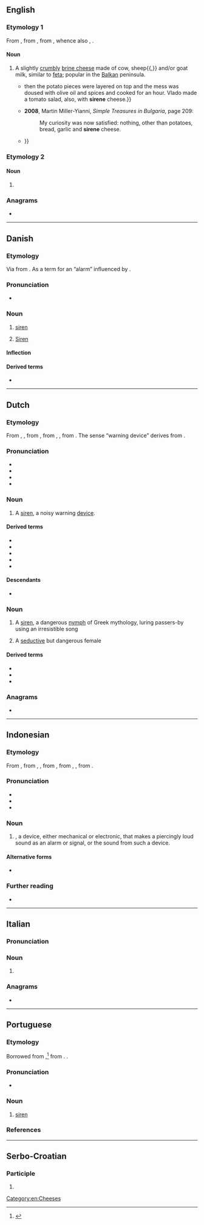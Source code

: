 {{also|Sirene|sirène|širene}}
==English==

===Etymology 1===
From {{bor|en|bg|сирене}}, from {{der|en|sla-pro}}, from {{der|en|ine-pro|*suros}}, whence also {{cog|en|sour}}, {{cog|de|sauer}}.

{{wikipedia}}

====Noun====
{{en-noun|-}}

# {{lb|en|uncommon}} A slightly [[crumbly]] [[brine cheese]] made of cow, sheep{{,}} and/or goat milk, similar to [[feta]]; popular in the [[Balkan]] peninsula.
#* {{quote-book|en|year=2006|author=M. H. Wolfe|title=Gone Away|page=65|passage={{...}} then the potato pieces were layered on top and the mess was doused with olive oil and spices and cooked for an hour. Vlado made a tomato salad, also, with '''sirene''' cheese.}}
#* '''2008''', Martin Miller-Yianni, ''Simple Treasures in Bulgaria'', page 209:
#*: My curiosity was now satisfied: nothing, other than potatoes, bread, garlic and '''sirene''' cheese.
#* {{quote-book|en|year=2011|author=Ken Albala|title=Food Cultures of the World Encyclopedia|page=66|passage=A strudel-like ''banitsa'' (pastry) is eaten, which is an interlayering of '''sirene''' cheese with phyllo pastry—though it may also contain leeks or spinach {{...}}}}

===Etymology 2===

====Noun====
{{en-noun|s|sirena}}

# {{lb|en|possibly|_|dated}} {{alternative spelling of|en|siren}}

===Anagrams===
* {{anagrams|en|a=eeinrs|Eisner|Riesen|irenes|seiner|serein|serine}}

[[Category:en:Cheeses]]

----

==Danish==

===Etymology===
Via {{der|da|la|Sīrēn}} from {{der|da|grc|Σειρήν}}. As a term for an “alarm” influenced by {{der|da|fr|sirène}}.

===Pronunciation===
* {{IPA|da|[siˈʁɛːnə]|[siˈʁæːnə]}}

===Noun===
{{da-noun|n|r}}

# [[siren]] {{q|an alarm with a piercing sound}}
# {{lb|da|Greek mythology}} [[Siren]] {{q|female monsters with a seductive voice}}

====Inflection====
{{da-decl|n|r}}

====Derived terms====
* {{l|da|sirenesang}}

----

==Dutch==

===Etymology===
From {{inh|nl|dum|sirena}}, {{m|dum|serene}}, from {{der|nl|fro|sereine}}, from {{der|nl|LL.|sirēna}}, {{der|nl|la|Sīrēn}}, from {{der|nl|grc|Σειρήν}}. The sense “warning device” derives from {{der|nl|fr|sirène}}.

===Pronunciation===
* {{IPA|nl|/ˌsiˈreː.nə/}}
* {{audio|nl|Nl-sirene.ogg|Audio}}
* {{hyphenation|nl|si|re|ne}}
* {{rhymes|nl|eːnə}}

===Noun===
{{nl-noun|f|-s|sirenetje}}

# A [[siren]], a noisy warning [[device]].

====Derived terms====
* {{l|nl|ambulancesirene}}
* {{l|nl|brandweersirene}}
* {{l|nl|politiesirene}}
* {{l|nl|sirenegeloei}}
* {{l|nl|sirenegeluid}}

====Descendants====
* {{desc|id|bor=1|sirene}}

===Noun===
{{nl-noun|f|-en|pl2=-s|sirenetje}}

# {{lb|nl|Greek mythology}} A [[siren]], a dangerous [[nymph]] of Greek mythology, luring passers-by using an irresistible song
# {{lb|nl|figuratively}} A [[seductive]] but dangerous female

====Derived terms====
* {{l|nl|sirenisch}}
* {{l|nl|sirenenlied}}
* {{l|nl|sirenenzang}}

===Anagrams===
* {{l|nl|sieren}}

----

==Indonesian==

===Etymology===
From {{bor|id|nl|sirene}}, from {{der|id|dum|sirena}}, {{m|dum|serene}}, from {{der|id|fro|sereine}}, from {{der|id|LL.|sirēna}}, {{der|id|la|Sīrēn}}, from {{der|id|grc|Σειρήν}}.

===Pronunciation===
* {{IPA|id|[siˈrenə]}}
* {{rhymes|id|nə|ə|s=3}}
* {{hyphenation|id|si|ré|nê}}

===Noun===
{{head|id|noun|head2=sirénê|}}
# {{l|en|siren}}, a device, either mechanical or electronic, that makes a piercingly loud sound as an alarm or signal, or the sound from such a device.

====Alternative forms====
* {{l|ms|siren}} {{q|Standard Malay}}

===Further reading===
* {{R:KBBI Daring}}

----

==Italian==

===Pronunciation===
{{it-pr|sirène}}

===Noun===
{{head|it|noun form|g=f}}

# {{plural of|it|sirena}}

===Anagrams===
* {{anagrams|it|a=eeinrs|resine|sereni|serine}}

----

==Portuguese==

===Etymology===
Borrowed from {{bor|pt|fr|sirène}},<ref>{{R:pt:Infopédia}}</ref> from {{der|pt|la|sirēna}}. {{doublet|pt|sereia}}.

===Pronunciation===
{{pt-IPA|sirê*ne}}
* {{hyphenation|pt|si|re|ne}}

===Noun===
{{pt-noun|f}}

# [[siren]] {{gloss|device that produces a piercing loud sounds as an alarm of signal}}

===References===
<references/>

----

==Serbo-Croatian==

===Participle===
{{sh-participle}}

# {{inflection of|sh|siriti||f|p|pass|past|part}}